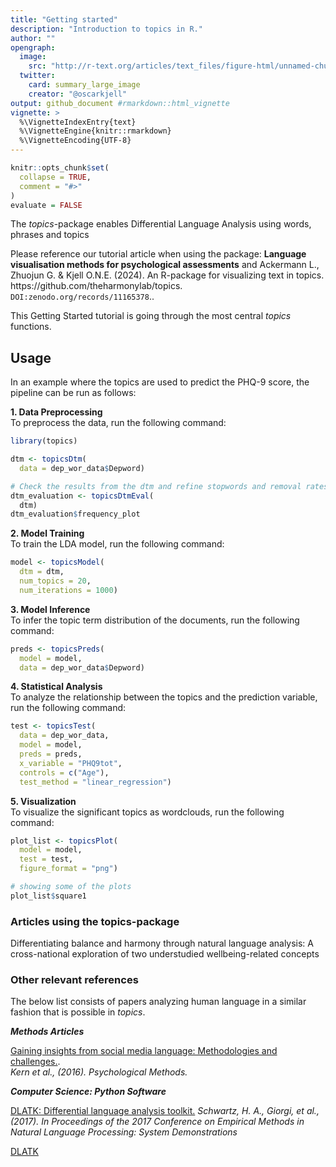 ```yaml
---
title: "Getting started"
description: "Introduction to topics in R."
author: ""
opengraph:
  image: 
    src: "http://r-text.org/articles/text_files/figure-html/unnamed-chunk-5-1.png"
  twitter:
    card: summary_large_image
    creator: "@oscarkjell"
output: github_document #rmarkdown::html_vignette
vignette: >
  %\VignetteIndexEntry{text}
  %\VignetteEngine{knitr::rmarkdown}
  %\VignetteEncoding{UTF-8}
---
```

```r
knitr::opts_chunk$set(
  collapse = TRUE,
  comment = "#>"
)
evaluate = FALSE
```
The *topics*-package enables Differential Language Analysis using words, phrases and topics

Please reference our tutorial article when using the package: **Language visualisation methods for psychological assessments** and Ackermann L., Zhuojun G. & Kjell O.N.E. (2024). An R-package for visualizing text in topics. https://github.com/theharmonylab/topics. `DOI:zenodo.org/records/11165378`..

This Getting Started tutorial is going through the most central *topics* functions.  

## Usage
In an example where the topics are used to predict the PHQ-9 score, the pipeline can be run as follows:

**1. Data Preprocessing**<br>
To preprocess the data, run the following command:

```r

library(topics)

dtm <- topicsDtm(
  data = dep_wor_data$Depword)

# Check the results from the dtm and refine stopwords and removal rates if necessary
dtm_evaluation <- topicsDtmEval(
  dtm)
dtm_evaluation$frequency_plot
```

**2. Model Training**<br>
To train the LDA model, run the following command:

```r

model <- topicsModel(
  dtm = dtm,
  num_topics = 20,
  num_iterations = 1000)

```

**3. Model Inference**<br>
To infer the topic term distribution of the documents, run the following command:
```r

preds <- topicsPreds(
  model = model,
  data = dep_wor_data$Depword)

```


**4. Statistical Analysis**<br>
To analyze the relationship between the topics and the prediction variable, run the following command:
```r

test <- topicsTest(
  data = dep_wor_data,
  model = model,
  preds = preds,
  x_variable = "PHQ9tot",
  controls = c("Age"),
  test_method = "linear_regression")

```

**5. Visualization**<br>
To visualize the significant topics as wordclouds, run the following command:
```r

plot_list <- topicsPlot(
  model = model,
  test = test,
  figure_format = "png")

# showing some of the plots
plot_list$square1
```



### Articles using the topics-package
Differentiating balance and harmony through natural language analysis: A cross-national exploration of two understudied wellbeing-related concepts


### Other relevant references
The below list consists of papers analyzing human language in a similar fashion that is possible in *topics*.

***Methods Articles***

[Gaining insights from social media language: Methodologies and challenges.](http://www.peggykern.org/uploads/5/6/6/7/56678211/kern_2016_-_gaining_insights_from_social_media_language-_methodologies_and_challenges.pdf).  
*Kern et al., (2016). Psychological Methods.*


***Computer Science: Python Software***  

[DLATK: Differential language analysis toolkit.](https://aclanthology.org/D17-2010/)
*Schwartz, H. A., Giorgi, et al., (2017).  In Proceedings of the 2017 Conference on Empirical Methods in Natural Language Processing: System Demonstrations* 


[DLATK](https://github.com/dlatk/dlatk)